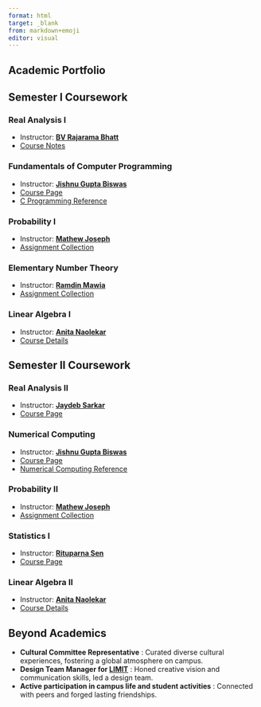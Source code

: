 ```yaml
---
format: html
target: _blank
from: markdown+emoji
editor: visual
---
```


:::{.content-container}

# Academic Portfolio {.section-title}

:::{.highlight-card .primary}
## Semester I Coursework

### Real Analysis I
- Instructor: [**BV Rajarama Bhatt**](https://www.isibang.ac.in/~bhat/)
- [Course Notes](https://drive.google.com/file/d/15aQW5bT4oBRqTgWve05l_CL1jxj97ieQ/view?usp=sharing)

### Fundamentals of Computer Programming
- Instructor: [**Jishnu Gupta Biswas**](https://isi.irins.org/profile/13204)
- [Course Page](https://www.isibang.ac.in/~adean/infsys/database/Bmath/FCP.html)
- [C Programming Reference](https://drive.google.com/file/d/1JgIz5I723BBlrkGD4n0qE4n5U89LD3XY/view?usp=sharing)

### Probability I
- Instructor: [**Mathew Joseph**](https://sites.google.com/view/mjoseph/home)
- [Assignment Collection](https://www.dropbox.com/scl/fo/82fhg93xrqu7uu2c9zee7/AJAjDMG9mTI_YDe6AzGnzjw?rlkey=n5rox1f2oxt2jyz5v8lkga463&st=482hedgr&dl=0)

### Elementary Number Theory
- Instructor: [**Ramdin Mawia**](https://sites.google.com/view/ramdinmawia/home)
- [Assignment Collection](https://drive.google.com/file/d/1a-w8kH7kZud-1WypK9IrwDW7UoYUFmZf/view?usp=sharing)

### Linear Algebra I
- Instructor: [**Anita Naolekar**](https://www.isibang.ac.in/~statmath/homepage.html)
- [Course Details](https://www.isibang.ac.in/~adean/infsys/database/Bmath/LAlg1.html)
:::



:::{.highlight-card .primary}
## Semester II Coursework

### Real Analysis II
- Instructor: [**Jaydeb Sarkar**](https://www.isibang.ac.in/~jay/)
- [Course Page](https://www.isibang.ac.in/~adean/infsys/database/Bmath/RA2.html)

### Numerical Computing
- Instructor: [**Jishnu Gupta Biswas**](https://isi.irins.org/profile/13204)
- [Course Page](https://www.isibang.ac.in/~adean/infsys/database/Bmath/NC.html)
- [Numerical Computing Reference](https://www.amazon.in/Numerical-Mathematics-Computing-Ward-Cheney/dp/813151952X)

### Probability II
- Instructor: [**Mathew Joseph**](https://sites.google.com/view/mjoseph/home)
- [Assignment Collection](https://drive.google.com/drive/folders/1-s3dbt0HidTG4zpwj6ixsZmCyAFiOAnG?q=sharedwith:public%20parent:1-s3dbt0HidTG4zpwj6ixsZmCyAFiOAnG)

### Statistics I
- Instructor: [**Rituparna Sen**](https://www.isibang.ac.in/~rsen/)
- [Course Page](https://www.isibang.ac.in/~adean/infsys/database/Bmath/SCD.html)

### Linear Algebra II
- Instructor: [**Anita Naolekar**](https://www.isibang.ac.in/~statmath/homepage.html)
- [Course Details](https://www.isibang.ac.in/~adean/infsys/database/Bmath/LAlg2.html)
:::

:::{.highlight-card .success}
## Beyond Academics
- **Cultural Committee Representative** : Curated diverse cultural experiences, fostering a global atmosphere on campus.
- **Design Team Manager for [LIMIT](https://www.limitisi.in)** : Honed creative vision and communication skills, led a design team.
- **Active participation in campus life and student activities** : Connected with peers and forged lasting friendships.
:::

:::